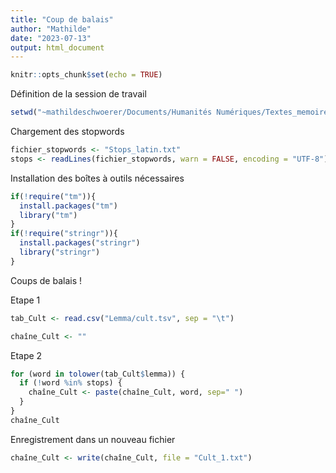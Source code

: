 ```yaml
---
title: "Coup de balais"
author: "Mathilde"
date: "2023-07-13"
output: html_document
---
```


```r
knitr::opts_chunk$set(echo = TRUE)
```

Définition de la session de travail

```r
setwd("~mathildeschwoerer/Documents/Humanités Numériques/Textes_memoire")
```

Chargement des stopwords


```r
fichier_stopwords <- "Stops_latin.txt"
stops <- readLines(fichier_stopwords, warn = FALSE, encoding = "UTF-8")
```

Installation des boîtes à outils nécessaires 


```r
if(!require("tm")){
  install.packages("tm")
  library("tm")
}
if(!require("stringr")){
  install.packages("stringr")
  library("stringr")
}
```

Coups de balais ! 

Etape 1
```r
tab_Cult <- read.csv("Lemma/cult.tsv", sep = "\t")

chaîne_Cult <- ""
```

Etape 2
```r
for (word in tolower(tab_Cult$lemma)) {
  if (!word %in% stops) {
    chaîne_Cult <- paste(chaîne_Cult, word, sep=" ")
  }
}
chaîne_Cult
```


Enregistrement dans un nouveau fichier

```r
chaîne_Cult <- write(chaîne_Cult, file = "Cult_1.txt")
```

